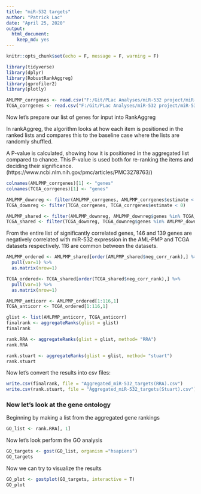 ```yaml
---
title: "miR-532 targets"
author: "Patrick Lac"
date: "April 25, 2020"
output: 
  html_document: 
    keep_md: yes
---
```


```r
knitr::opts_chunk$set(echo = F, message = F, warning = F)
```

```r
library(tidyverse)
library(dplyr)
library(RobustRankAggreg)
library(gprofiler2)
library(plotly)
```

```r
AMLPMP_corrgenes <- read.csv("F:/Git/PLac Analyses/miR-532 project/miR-532/miR-532 targets/Data/Gene_corr_miR-532_AMLPMP.csv")
TCGA_corrgenes <- read.csv("F:/Git/PLac Analyses/miR-532 project/miR-532/miR-532 targets/Data/Gene_corr_miR-532_TCGA.csv")
```

Now let's prepare our list of genes for input into RankAggreg 

In rankAggreg, the algorithm looks at how each item is positioned in the ranked lists and compares this to the baseline case where the  lists are randomly shuffled. 

A P-value is calculated, showing how it is positioned in the aggregated list compared to chance. This P-value is used both for re-ranking the items and deciding their significance. (https://www.ncbi.nlm.nih.gov/pmc/articles/PMC3278763/)

```r
colnames(AMLPMP_corrgenes)[1] <- "genes"
colnames(TCGA_corrgenes)[1] <- "genes"
```

```r
AMLPMP_downreg <- filter(AMLPMP_corrgenes, AMLPMP_corrgenes$estimate < 0)
TCGA_downreg <- filter(TCGA_corrgenes, TCGA_corrgenes$estimate < 0)
```


``` r
AMLPMP_shared <- filter(AMLPMP_downreg, AMLPMP_downreg$genes %in% TCGA_downreg$genes)
TCGA_shared <- filter(TCGA_downreg, TCGA_downreg$genes %in% AMLPMP_downreg$genes)
```

From the entire list of significantly correlated genes, 146 and 139 genes are negatively correlated with miR-532 expression in the AML-PMP and TCGA datasets respectively. 116 are common between the datasets.

```r
AMLPMP_ordered <- AMLPMP_shared[order(AMLPMP_shared$neg_corr_rank),] %>%
  pull(var=1) %>%
  as.matrix(nrow=1)

TCGA_ordered<- TCGA_shared[order(TCGA_shared$neg_corr_rank),] %>%
  pull(var=1) %>%
  as.matrix(nrow=1)

AMLPMP_anticorr <- AMLPMP_ordered[1:116,1]
TCGA_anticorr <- TCGA_ordered[1:116,1]
```

``` r
glist <- list(AMLPMP_anticorr, TCGA_anticorr)
finalrank <- aggregateRanks(glist = glist)
finalrank

rank.RRA <- aggregateRanks(glist = glist, method= "RRA")
rank.RRA

rank.stuart <- aggregateRanks(glist = glist, method= "stuart")
rank.stuart
```



Now let's convert the results into csv files:
``` r
write.csv(finalrank, file = "Aggregated_miR-532_targets(RRA).csv")
write.csv(rank.stuart, file = "Aggregated_miR-532_targets(Stuart).csv")
```

### Now let's look at the gene ontology 
Beginning by making a list from the aggregated gene rankings
```r
GO_list <- rank.RRA[, 1]
```

Now let's look perform the GO analysis

```r
GO_targets <- gost(GO_list, organism ="hsapiens")
GO_targets
```

Now we can try to visualize the results

```r
GO_plot <- gostplot(GO_targets, interactive = T)
GO_plot
```